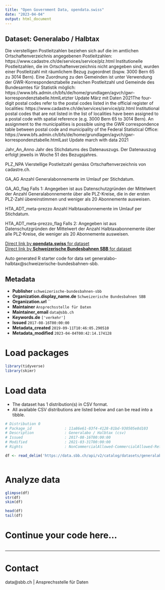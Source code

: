 ```yaml
---
title: "Open Government Data, opendata.swiss"
date: "2023-04-04"
output: html_document
---
```


## Dataset: Generalabo / Halbtax

Die vierstelligen Postleitzahlen beziehen sich auf die im amtlichen Ortschaftenverzeichnis angegebenen Postleitzahlen: https://www.cadastre.ch/de/services/service/plz.html Institutionelle Postleitzahlen, die im Ortschaftenverzeichnis nicht angegeben sind, wurden einer Postleitzahl mit räumlichem Bezug zugeordnet (bspw. 3000 Bern 65 zu 3014 Bern). Eine Zuordnung zu den Gemeinden ist unter Verwendung der GWR-Korrespondenztabelle zwischen Postleitzahl und Gemeinde des Bundesamtes für Statistik möglich: https://www.bfs.admin.ch/bfs/de/home/grundlagen/agvch/gwr-korrespondenztabelle.htmlLetzter Update März mit Daten 2021The four-digit postal codes refer to the postal codes listed in the official register of localities: https://www.cadastre.ch/de/services/service/plz.html Institutional postal codes that are not listed in the list of localities have been assigned to a postal code with spatial reference (e.g. 3000 Bern 65 to 3014 Bern). An assignment to the municipalities is possible using the GWR correspondence table between postal code and municipality of the Federal Statistical Office: https://www.bfs.admin.ch/bfs/de/home/grundlagen/agvch/gwr-korrespondenztabelle.htmlLast Update march with data 2021



Jahr_An_Anno
Jahr des
  Stichdatums des Datenauszugs. Der Datenauszug erfolgt jeweils in Woche 51 des
  Bezugsjahres.


PLZ_NPA
Vierstellige
  Postleitzahl gemäss Ortschaftenverzeichnis von cadastre.ch.


GA_AG
Anzahl
  Generalabonnemente im Umlauf per Stichdatum.


GA_AG_flag
Falls
  1: Angegeben ist aus Datenschutzgründen der Mittelwert der Anzahl
  Generalabonnemente über alle PLZ-Kreise, die in der ersten PLZ-Zahl
  übereinstimmen und weniger als 20 Abonnemente ausweisen.


HTA_ADT_meta-prezzo
Anzahl
  Halbtaxabonnemente im Umlauf per Stichdatum.


HTA_ADT_meta-prezzo_flag
Falls
  2: Angegeben ist aus Datenschutzgründen der Mittelwert der Anzahl
  Halbtaxabonnemente über alle PLZ-Kreise, die weniger als 20 Abonnemente
  ausweisen.


[Direct link by **opendata.swiss** for dataset](https://opendata.swiss/de/dataset/generalabo-halbtax1)<br>
[Direct link by **Schweizerische Bundesbahnen SBB** for dataset](https://data.sbb.ch/explore/dataset/generalabo-halbtax/)

Auto generated R starter code for data set generalabo-halbtax@schweizerische-bundesbahnen-sbb.

## Metadata

- **Publisher** `schweizerische-bundesbahnen-sbb`
- **Organization.display_name.de** `Schweizerische Bundesbahnen SBB`
- **Organization.url** ``
- **Maintainer** `Ansprechsstelle für Daten`
- **Maintainer_email** `data@sbb.ch`
- **Keywords.de** `['verkehr']`
- **Issued** `2017-08-16T00:00:00`
- **Metadata_created** `2019-09-11T10:46:05.290510`
- **Metadata_modified** `2023-04-04T00:42:14.174128`


# Load packages

```r

library(tidyverse)
library(skimr)

```

# Load data

-   The dataset has 1 distribution(s) in CSV format.
-   All available CSV distributions are listed below and can be read into a tibble.

```r

# Distribution 0
# Package_id               : 11a86e61-03f4-4128-81bd-930505e8d103
# Description              : Generalabo / Halbtax (csv)
# Issued                   : 2017-08-16T00:00:00
# Modified                 : 2021-03-31T00:00:00
# Rights                   : NonCommercialAllowed-CommercialAllowed-ReferenceRequired

df <- read_delim('https://data.sbb.ch/api/v2/catalog/datasets/generalabo-halbtax/exports/csv')



```

# Analyze data

```r

glimpse(df)
str(df)
skim(df)

head(df)
tail(df)

```

# Continue your code here...

```r

```

------------------------------------------------------------------------

# Contact

data@sbb.ch | Ansprechsstelle für Daten

